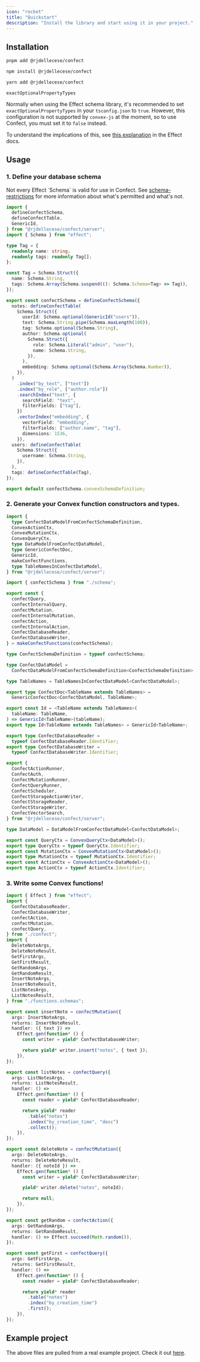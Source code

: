 ```yaml
---
icon: "rocket"
title: "Quickstart"
description: "Install the library and start using it in your project."
---
```


## Installation

<CodeGroup>

```bash pnpm
pnpm add @rjdellecese/confect
```

```bash npm
npm install @rjdellecese/confect
```

```bash yarn
yarn add @rjdellecese/confect
```

</CodeGroup>

<Info>

`exactOptionalPropertyTypes`

Normally when using the Effect schema library, it's recommended to set `exactOptionalPropertyTypes` in your `tsconfig.json` to `true`. However, this configuration is not supported by `convex-js` at the moment, so to use Confect, you must set it to `false` instead.

To understand the implications of this, see [this explanation](https://effect.website/docs/guides/schema/introduction#the-exactoptionalpropertytypes-option) in the Effect docs.

</Info>

## Usage

### 1. Define your database schema

<Note>
  Not every Effect `Schema` is valid for use in Confect. See
  <a href="schema-restrictions">schema-restrictions</a> for more
  information about what's permitted and what's not.
</Note>

```ts convex/schema.ts expandable
import {
  defineConfectSchema,
  defineConfectTable,
  GenericId,
} from "@rjdellecese/confect/server";
import { Schema } from "effect";

type Tag = {
  readonly name: string;
  readonly tags: readonly Tag[];
};

const Tag = Schema.Struct({
  name: Schema.String,
  tags: Schema.Array(Schema.suspend((): Schema.Schema<Tag> => Tag)),
});

export const confectSchema = defineConfectSchema({
  notes: defineConfectTable(
    Schema.Struct({
      userId: Schema.optional(GenericId("users")),
      text: Schema.String.pipe(Schema.maxLength(100)),
      tag: Schema.optional(Schema.String),
      author: Schema.optional(
        Schema.Struct({
          role: Schema.Literal("admin", "user"),
          name: Schema.String,
        }),
      ),
      embedding: Schema.optional(Schema.Array(Schema.Number)),
    }),
  )
    .index("by_text", ["text"])
    .index("by_role", ["author.role"])
    .searchIndex("text", {
      searchField: "text",
      filterFields: ["tag"],
    })
    .vectorIndex("embedding", {
      vectorField: "embedding",
      filterFields: ["author.name", "tag"],
      dimensions: 1536,
    }),
  users: defineConfectTable(
    Schema.Struct({
      username: Schema.String,
    }),
  ),
  tags: defineConfectTable(Tag),
});

export default confectSchema.convexSchemaDefinition;
```

### 2. Generate your Convex function constructors and types.

```ts convex/confect.ts expandable
import {
  type ConfectDataModelFromConfectSchemaDefinition,
  ConvexActionCtx,
  ConvexMutationCtx,
  ConvexQueryCtx,
  type DataModelFromConfectDataModel,
  type GenericConfectDoc,
  GenericId,
  makeConfectFunctions,
  type TableNamesInConfectDataModel,
} from "@rjdellecese/confect/server";

import { confectSchema } from "./schema";

export const {
  confectQuery,
  confectInternalQuery,
  confectMutation,
  confectInternalMutation,
  confectAction,
  confectInternalAction,
  ConfectDatabaseReader,
  ConfectDatabaseWriter,
} = makeConfectFunctions(confectSchema);

type ConfectSchemaDefinition = typeof confectSchema;

type ConfectDataModel =
  ConfectDataModelFromConfectSchemaDefinition<ConfectSchemaDefinition>;

type TableNames = TableNamesInConfectDataModel<ConfectDataModel>;

export type ConfectDoc<TableName extends TableNames> =
  GenericConfectDoc<ConfectDataModel, TableName>;

export const Id = <TableName extends TableNames>(
  tableName: TableName,
) => GenericId<TableName>(tableName);
export type Id<TableName extends TableNames> = GenericId<TableName>;

export type ConfectDatabaseReader =
  typeof ConfectDatabaseReader.Identifier;
export type ConfectDatabaseWriter =
  typeof ConfectDatabaseWriter.Identifier;

export {
  ConfectActionRunner,
  ConfectAuth,
  ConfectMutationRunner,
  ConfectQueryRunner,
  ConfectScheduler,
  ConfectStorageActionWriter,
  ConfectStorageReader,
  ConfectStorageWriter,
  ConfectVectorSearch,
} from "@rjdellecese/confect/server";

type DataModel = DataModelFromConfectDataModel<ConfectDataModel>;

export const QueryCtx = ConvexQueryCtx<DataModel>();
export type QueryCtx = typeof QueryCtx.Identifier;
export const MutationCtx = ConvexMutationCtx<DataModel>();
export type MutationCtx = typeof MutationCtx.Identifier;
export const ActionCtx = ConvexActionCtx<DataModel>();
export type ActionCtx = typeof ActionCtx.Identifier;
```

### 3. Write some Convex functions!

```ts convex/functions.ts expandable
import { Effect } from "effect";
import {
  ConfectDatabaseReader,
  ConfectDatabaseWriter,
  confectAction,
  confectMutation,
  confectQuery,
} from "./confect";
import {
  DeleteNoteArgs,
  DeleteNoteResult,
  GetFirstArgs,
  GetFirstResult,
  GetRandomArgs,
  GetRandomResult,
  InsertNoteArgs,
  InsertNoteResult,
  ListNotesArgs,
  ListNotesResult,
} from "./functions.schemas";

export const insertNote = confectMutation({
  args: InsertNoteArgs,
  returns: InsertNoteResult,
  handler: ({ text }) =>
    Effect.gen(function* () {
      const writer = yield* ConfectDatabaseWriter;

      return yield* writer.insert("notes", { text });
    }),
});

export const listNotes = confectQuery({
  args: ListNotesArgs,
  returns: ListNotesResult,
  handler: () =>
    Effect.gen(function* () {
      const reader = yield* ConfectDatabaseReader;

      return yield* reader
        .table("notes")
        .index("by_creation_time", "desc")
        .collect();
    }),
});

export const deleteNote = confectMutation({
  args: DeleteNoteArgs,
  returns: DeleteNoteResult,
  handler: ({ noteId }) =>
    Effect.gen(function* () {
      const writer = yield* ConfectDatabaseWriter;

      yield* writer.delete("notes", noteId);

      return null;
    }),
});

export const getRandom = confectAction({
  args: GetRandomArgs,
  returns: GetRandomResult,
  handler: () => Effect.succeed(Math.random()),
});

export const getFirst = confectQuery({
  args: GetFirstArgs,
  returns: GetFirstResult,
  handler: () =>
    Effect.gen(function* () {
      const reader = yield* ConfectDatabaseReader;

      return yield* reader
        .table("notes")
        .index("by_creation_time")
        .first();
    }),
});
```

## Example project

The above files are pulled from a real example project. Check it out [here](https://github.com/rjdellecese/confect/tree/main/example).
